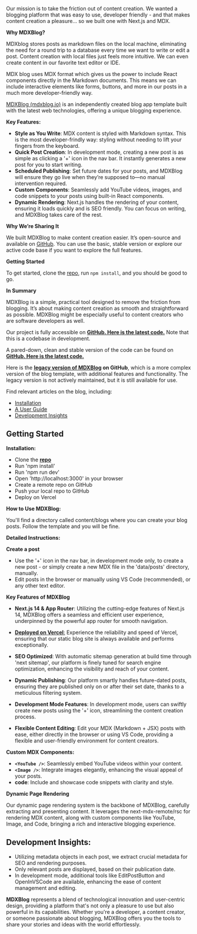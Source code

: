 Our mission is to take the friction out of content creation. We wanted a blogging platform that was easy to use, developer friendly - and that makes content creation a pleasure... so we built one with Next.js and MDX.

**Why MDXBlog?**

MDXblog stores posts as markdown files on the local machine, eliminating the need for a round trip to a database every time we want to write or edit a post. Content creation with local files just feels more intuitive. We can even create content in our favorite text editor or IDE.

MDX blog uses MDX format which gives us the power to include React components directly in the Markdown documents. This means we can include interactive elements like forms, buttons, and more in our posts in a much more developer-friendly way.

[MDXBlog (mdxblog.io)](https://mdxblog.io) is an independently created blog app template built with the latest web technologies, offering a unique blogging experience.

**Key Features:**

- **Style as You Write**: MDX content is styled with Markdown syntax. This is the most developer-frindly way: styling without needing to lift your fingers from the keyboard.
- **Quick Post Creation**: In development mode, creating a new post is as simple as clicking a '+' icon in the nav bar. It instantly generates a new post for you to start writing.
- **Scheduled Publishing**: Set future dates for your posts, and MDXBlog will ensure they go live when they’re supposed to—no manual intervention required.
- **Custom Components**: Seamlessly add YouTube videos, images, and code snippets to your posts using built-in React components.
- **Dynamic Rendering**: Next.js handles the rendering of your content, ensuring it loads quickly and is SEO friendly. You can focus on writing, and MDXBlog takes care of the rest.

**Why We’re Sharing It**

We built MDXBlog to make content creation easier. It’s open-source and available on [GitHub](https://github.com/owolfdev/mdx-blog). You can use the basic, stable version or explore our active code base if you want to explore the full features.

**Getting Started**

To get started, clone the [repo](https://github.com/owolfdev/mdx-blog), run `npm install`, and you should be good to go.

**In Summary**

MDXBlog is a simple, practical tool designed to remove the friction from blogging. It’s about making content creation as smooth and straightforward as possible. MDXBlog might be especially useful to content creators who are software developers as well.

Our project is fully accessible on **[GitHub. Here is the latest code.](https://github.com/owolfdev/mdx-blog)** Note that this is a codebase in development.

A pared-down, clean and stable version of the code can be found on **[GitHub. Here is the latest code.](https://github.com/owolfdev/next-template-mdx-shad)**

Here is the **[legacy version of MDXBlog](https://github.com/owolfdev/mdx-blog-basic) on GitHub**, which is a more complex version of the blog template, with additional features and functionality. The legacy version is not actively maintained, but it is still available for use.

Find relevant articles on the blog, including:

- [Installation](https://www.mdxblog.io/blog/how-to-install-mdx-blog-and-deploy-on-vercel)
- [A User Guide](https://www.mdxblog.io/blog/how-to-use-mdx-blog)
- [Development Insights](#development-insights)

## Getting Started

**Installation:**

- Clone the [**repo**](https://github.com/owolfdev/mdx-blog-basic)
- Run 'npm install'
- Run 'npm run dev'
- Open 'http://localhost:3000' in your browser
- Create a remote repo on GitHub
- Push your local repo to GitHub
- Deploy on Vercel

**How to Use MDXBlog:**

You'll find a directory called content/blogs where you can create your blog posts. Follow the template and you will be fine.

**Detailed Instructions:**

**Create a post**

- Use the '+' icon in the nav bar, in development mode only, to create a new post - or simply create a new MDX file in the 'data/posts' directory, manually.
- Edit posts in the browser or manually using VS Code (recommended), or any other text editor.

**Key Features of MDXBlog**

- **Next.js 14 & App Router**: Utilizing the cutting-edge features of Next.js 14, MDXBlog offers a seamless and efficient user experience, underpinned by the powerful app router for smooth navigation.

- [**Deployed on Vercel**:](https://vercel.com) Experience the reliability and speed of Vercel, ensuring that our static blog site is always available and performs exceptionally.

- **SEO Optimized**: With automatic sitemap generation at build time through 'next sitemap', our platform is finely tuned for search engine optimization, enhancing the visibility and reach of your content.

- **Dynamic Publishing**: Our platform smartly handles future-dated posts, ensuring they are published only on or after their set date, thanks to a meticulous filtering system.

- **Development Mode Features**: In development mode, users can swiftly create new posts using the '+' icon, streamlining the content creation process.

- **Flexible Content Editing**: Edit your MDX (Markdown + JSX) posts with ease, either directly in the browser or using VS Code, providing a flexible and user-friendly environment for content creators.

**Custom MDX Components:**

- **`<YouTube />`**: Seamlessly embed YouTube videos within your content.
- **`<Image />`**: Integrate images elegantly, enhancing the visual appeal of your posts.
- **code**: Include and showcase code snippets with clarity and style.

**Dynamic Page Rendering**

Our dynamic page rendering system is the backbone of MDXBlog, carefully extracting and presenting content. It leverages the next-mdx-remote/rsc for rendering MDX content, along with custom components like YouTube, Image, and Code, bringing a rich and interactive blogging experience.

## <div id='development-insights'>Development Insights:</div>

- Utilizing metadata objects in each post, we extract crucial metadata for SEO and rendering purposes.
- Only relevant posts are displayed, based on their publication date.
- In development mode, additional tools like EditPostButton and OpenInVSCode are available, enhancing the ease of content management and editing.

**MDXBlog** represents a blend of technological innovation and user-centric design, providing a platform that's not only a pleasure to use but also powerful in its capabilities. Whether you're a developer, a content creator, or someone passionate about blogging, MDXBlog offers you the tools to share your stories and ideas with the world effortlessly.

